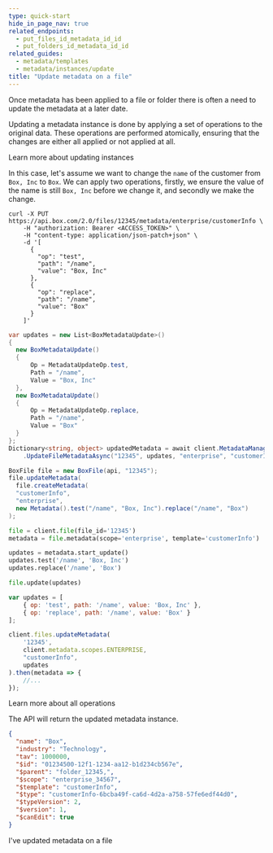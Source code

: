 ```yaml
---
type: quick-start
hide_in_page_nav: true
related_endpoints:
  - put_files_id_metadata_id_id
  - put_folders_id_metadata_id_id
related_guides:
  - metadata/templates
  - metadata/instances/update
title: "Update metadata on a file"
---
```

Once metadata has been applied to a file or folder there is often a need to
update the metadata at a later date.

Updating a metadata instance is done by applying a set of operations to the
original data. These operations are performed atomically, ensuring that the
changes are either all applied or not applied at all.

<CTA to='g://metadata/instances/update'>
  Learn more about updating instances
</CTA>

In this case, let's assume we want to change the `name` of the customer from
`Box, Inc` to `Box`. We can apply two operations, firstly, we ensure the
value of the name is still `Box, Inc` before we change it, and secondly we make
the change.

<Tabs>
  <Tab title='cURL'>

```curl
curl -X PUT https://api.box.com/2.0/files/12345/metadata/enterprise/customerInfo \
    -H "authorization: Bearer <ACCESS_TOKEN>" \
    -H "content-type: application/json-patch+json" \
    -d '[
      {
        "op": "test",
        "path": "/name",
        "value": "Box, Inc"
      },
      {
        "op": "replace",
        "path": "/name",
        "value": "Box"
      }
    ]'
```

  </Tab>
  <Tab title='.NET'>

```csharp
var updates = new List<BoxMetadataUpdate>()
{
  new BoxMetadataUpdate()
  {
      Op = MetadataUpdateOp.test,
      Path = "/name",
      Value = "Box, Inc"
  },
  new BoxMetadataUpdate()
  {
      Op = MetadataUpdateOp.replace,
      Path = "/name",
      Value = "Box"
  }
};
Dictionary<string, object> updatedMetadata = await client.MetadataManager
    .UpdateFileMetadataAsync("12345", updates, "enterprise", "customerInfo");
```

  </Tab>
  <Tab title='Java'>

```java
BoxFile file = new BoxFile(api, "12345");
file.updateMetadata(
  file.createMetadata(
  "customerInfo",
  "enterprise",
  new Metadata().test("/name", "Box, Inc").replace("/name", "Box")
);
```

  </Tab>
  <Tab title='Python'>

```python
file = client.file(file_id='12345')
metadata = file.metadata(scope='enterprise', template='customerInfo')

updates = metadata.start_update()
updates.test('/name', 'Box, Inc')
updates.replace('/name', 'Box')

file.update(updates)
```

  </Tab>
  <Tab title='Node'>

```js
var updates = [
    { op: 'test', path: '/name', value: 'Box, Inc' },
    { op: 'replace', path: '/name', value: 'Box' }
];

client.files.updateMetadata(
    '12345',
    client.metadata.scopes.ENTERPRISE,
    "customerInfo",
    updates
).then(metadata => {
    //...
});
```

  </Tab>
</Tabs>

<CTA to='g://metadata/instances/update'>
  Learn more about all operations
</CTA>

The API will return the updated metadata instance.

```json
{
  "name": "Box",
  "industry": "Technology",
  "tav": 1000000,
  "$id": "01234500-12f1-1234-aa12-b1d234cb567e",
  "$parent": "folder_12345,",
  "$scope": "enterprise_34567",
  "$template": "customerInfo",
  "$type": "customerInfo-6bcba49f-ca6d-4d2a-a758-57fe6edf44d0",
  "$typeVersion": 2,
  "$version": 1,
  "$canEdit": true
}
```

<Next>I've updated metadata on a file</Next>
